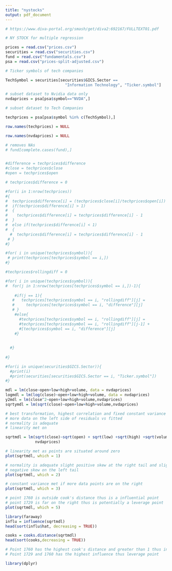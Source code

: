 ---
title: "nystocks"
output: pdf_document
---

```{r}
# https://www.diva-portal.org/smash/get/diva2:692167/FULLTEXT01.pdf

# NY STOCK for multiple regression

prices = read.csv("prices.csv")
securities = read.csv("securities.csv")
fund = read.csv("fundamentals.csv")
psa = read.csv("prices-split-adjusted.csv")

# Ticker symbols of tech companies

TechSymbol = securities[securities$GICS.Sector == 
                          "Information Technology", "Ticker.symbol"]

# subset dataset to Nvidia data only
nvdaprices = psa[psa$symbol=="NVDA",]

# subset dataset to Tech Companies

techprices = psa[psa$symbol %in% c(TechSymbol),]

row.names(techprices) = NULL

row.names(nvdaprices) = NULL

# removes NAs
# fund[complete.cases(fund),]


#difference = techprices$difference
#close = techprices$close
#open = techprices$open

# techprices$difference = 0

#for(i in 1:nrow(techprices))
#{
#  techprices$difference[i] = (techprices$close[i]/techprices$open[i])
#  if(techprices$difference[i] > 1)
#  {
#    techprices$difference[i] = techprices$difference[i] - 1
#  }
#  else if(techprices$difference[i] < 1)
#  {
  #  techprices$difference[i] = techprices$difference[i] - 1
 # }
#}

#for( i in unique(techprices$symbol)){
 # print(techprices[techprices$symbol == i,])
#}

#techprices$rollingdiff = 0

#for( i in unique(techprices$symbol)){
#  for(j in 1:nrow(techprices[techprices$symbol == i,])-1){
    
    #if(j == 1){
   #   techprices[techprices$symbol == i, "rollingdiff"][j] = 
   #     techprices[techprices$symbol == i, "difference"][j]
   # }
    #else{
      #techprices[techprices$symbol == i, "rollingdiff"][j] = 
      #techprices[techprices$symbol == i, "rollingdiff"][j-1] +
      #[techprices$symbol == i, "difference"][j]
    #}
    
    
  #}
  
#}

#for(i in unique(securities$GICS.Sector)){
  #print(i)
  #print(securities[securities$GICS.Sector == i, "Ticker.symbol"])
#}

```

```{r}
mdl = lm(close~open+low+high+volume, data = nvdaprices)
logmdl = lm(log(close)~open+low+high+volume, data = nvdaprices)
y2mdl = lm(close^2~open+low+high+volume,nvdaprices)
sqrtymdl = lm(sqrt(close)~open+low+high+volume,nvdaprices)

# best transformation, highest correlation and fixed constant variance
# more data on the left side of residuals vs fitted
# normality is adequate
# linearity met on 

sqrtmdl = lm(sqrt(close)~sqrt(open) + sqrt(low) +sqrt(high) +sqrt(volume), 
             nvdaprices)

# linearity met as points are situated around zero
plot(sqrtmdl, which = 1)

# normality is adequate slight positive skew at the right tail and slight
# negative skew on the left tail
plot(sqrtmdl, which = 2)

# constant variance met if more data points are on the right
plot(sqrtmdl, which = 3)

# point 1760 is outside cook's distance thus is a influential point
# point 1729 is far on the right thus is potentially a leverage point
plot(sqrtmdl, which = 5)

library(faraway)
influ = influence(sqrtmdl)
head(sort(influ$hat, decreasing = TRUE))

cooks = cooks.distance(sqrtmdl)
head(sort(cooks,decreasing = TRUE))

# Point 1760 has the highest cook's distance and greater than 1 thus influential
# Point 1729 and 1760 has the highest influence thus leverage point

library(dplyr)
```

